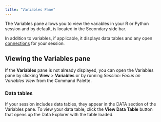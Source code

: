 ```yaml
---
title: "Variables Pane"
---
```


The Variables pane allows you to view the variables in your R or Python session and by default, is located in the Secondary side bar.

In addition to variables, if applicable, it displays data tables and any open [connections](connections-pane.qmd) for your session.

<screenshot>

## Viewing the Variables pane

If the **Variables** pane is not already displayed, you can open the Variables pane by clicking **View** > **Variables** or by running *Session: Focus on Variables View *from the Command Palette.

### Data tables

If your session includes data tables, they appear in the DATA section of the Variables pane. To view your data table, click the **View Data Table** button that opens up the Data Explorer with the table loaded.


<screenshot>

<!--- I feel like adding this may be overkill and that the link to the connections doc above is enough?

### Connections
If your session has open connections, clicking the database icon that appears close to the object name, opens the connection in the Connections pane. For more information about connections, see the Connections Pane section.

<screenshot>

-->